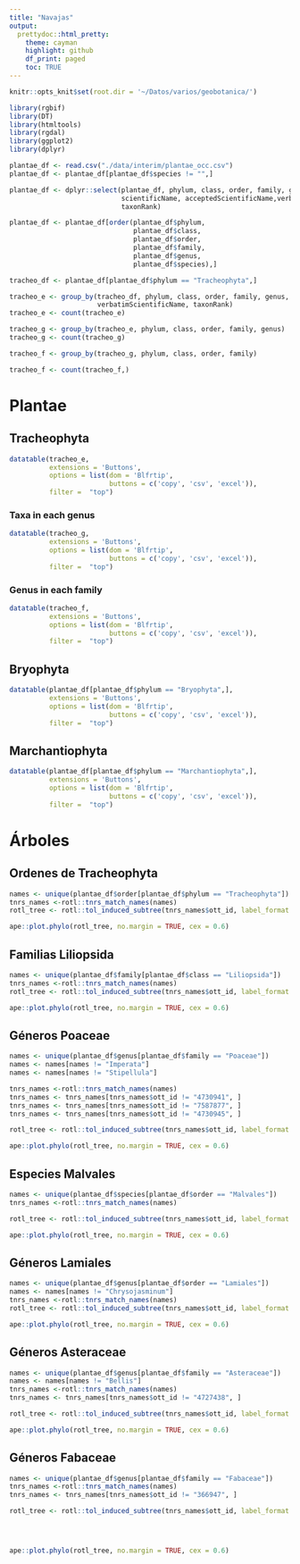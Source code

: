 ```yaml
---
title: "Navajas"
output:
  prettydoc::html_pretty:
    theme: cayman
    highlight: github
    df_print: paged
    toc: TRUE
---
```


```r
knitr::opts_knit$set(root.dir = '~/Datos/varios/geobotanica/')
```

```r
library(rgbif)
library(DT)
library(htmltools)
library(rgdal)
library(ggplot2)
library(dplyr)
```


```r
plantae_df <- read.csv("./data/interim/plantae_occ.csv")
plantae_df <- plantae_df[plantae_df$species != "",]

plantae_df <- dplyr::select(plantae_df, phylum, class, order, family, genus, species,
                            scientificName, acceptedScientificName,verbatimScientificName,
                            taxonRank)

plantae_df <- plantae_df[order(plantae_df$phylum,
                               plantae_df$class,
                               plantae_df$order,
                               plantae_df$family,
                               plantae_df$genus,
                               plantae_df$species),]

tracheo_df <- plantae_df[plantae_df$phylum == "Tracheophyta",]
```


```r
tracheo_e <- group_by(tracheo_df, phylum, class, order, family, genus, species, acceptedScientificName,
                      verbatimScientificName, taxonRank)
tracheo_e <- count(tracheo_e)

tracheo_g <- group_by(tracheo_e, phylum, class, order, family, genus)
tracheo_g <- count(tracheo_g)

tracheo_f <- group_by(tracheo_g, phylum, class, order, family)

tracheo_f <- count(tracheo_f,)

```

# Plantae

## Tracheophyta
  
```r
datatable(tracheo_e, 
          extensions = 'Buttons',
          options = list(dom = 'Blfrtip',
                         buttons = c('copy', 'csv', 'excel')), 
          filter =  "top")

```

### Taxa in each genus
```r
datatable(tracheo_g, 
          extensions = 'Buttons',
          options = list(dom = 'Blfrtip',
                         buttons = c('copy', 'csv', 'excel')), 
          filter =  "top")

```

### Genus in each family

```r
datatable(tracheo_f, 
          extensions = 'Buttons',
          options = list(dom = 'Blfrtip',
                         buttons = c('copy', 'csv', 'excel')), 
          filter =  "top")

```
 
## Bryophyta

```r
datatable(plantae_df[plantae_df$phylum == "Bryophyta",], 
          extensions = 'Buttons',
          options = list(dom = 'Blfrtip',
                         buttons = c('copy', 'csv', 'excel')), 
          filter =  "top")

```

\newpage

## Marchantiophyta

```r
datatable(plantae_df[plantae_df$phylum == "Marchantiophyta",], 
          extensions = 'Buttons',
          options = list(dom = 'Blfrtip',
                         buttons = c('copy', 'csv', 'excel')), 
          filter =  "top")

```

# Árboles

## Ordenes de Tracheophyta

```r
names <- unique(plantae_df$order[plantae_df$phylum == "Tracheophyta"])
tnrs_names <-rotl::tnrs_match_names(names)
rotl_tree <- rotl::tol_induced_subtree(tnrs_names$ott_id, label_format = "name")

ape::plot.phylo(rotl_tree, no.margin = TRUE, cex = 0.6)

```

## Familias Liliopsida

```r
names <- unique(plantae_df$family[plantae_df$class == "Liliopsida"])
tnrs_names <-rotl::tnrs_match_names(names)
rotl_tree <- rotl::tol_induced_subtree(tnrs_names$ott_id, label_format = "name")

ape::plot.phylo(rotl_tree, no.margin = TRUE, cex = 0.6)
```

## Géneros Poaceae

```r
names <- unique(plantae_df$genus[plantae_df$family == "Poaceae"])
names <- names[names != "Imperata"]
names <- names[names != "Stipellula"]

tnrs_names <-rotl::tnrs_match_names(names)
tnrs_names <- tnrs_names[tnrs_names$ott_id != "4730941", ]
tnrs_names <- tnrs_names[tnrs_names$ott_id != "7587877", ]
tnrs_names <- tnrs_names[tnrs_names$ott_id != "4730945", ]

rotl_tree <- rotl::tol_induced_subtree(tnrs_names$ott_id, label_format = "name")

ape::plot.phylo(rotl_tree, no.margin = TRUE, cex = 0.6)
```

## Especies Malvales

```r
names <- unique(plantae_df$species[plantae_df$order == "Malvales"])
tnrs_names <-rotl::tnrs_match_names(names)

rotl_tree <- rotl::tol_induced_subtree(tnrs_names$ott_id, label_format = "name")

ape::plot.phylo(rotl_tree, no.margin = TRUE, cex = 0.6)
```

## Géneros Lamiales 

```r
names <- unique(plantae_df$genus[plantae_df$order == "Lamiales"])
names <- names[names != "Chrysojasminum"]
tnrs_names <-rotl::tnrs_match_names(names)
rotl_tree <- rotl::tol_induced_subtree(tnrs_names$ott_id, label_format = "name")

ape::plot.phylo(rotl_tree, no.margin = TRUE, cex = 0.6)
```

## Géneros Asteraceae

```r
names <- unique(plantae_df$genus[plantae_df$family == "Asteraceae"])
names <- names[names != "Bellis"]
tnrs_names <-rotl::tnrs_match_names(names)
tnrs_names <- tnrs_names[tnrs_names$ott_id != "4727438", ]

rotl_tree <- rotl::tol_induced_subtree(tnrs_names$ott_id, label_format = "name")

ape::plot.phylo(rotl_tree, no.margin = TRUE, cex = 0.6)
```

## Géneros Fabaceae

```r
names <- unique(plantae_df$genus[plantae_df$family == "Fabaceae"])
tnrs_names <-rotl::tnrs_match_names(names)
tnrs_names <- tnrs_names[tnrs_names$ott_id != "366947", ]

rotl_tree <- rotl::tol_induced_subtree(tnrs_names$ott_id, label_format = "name")




ape::plot.phylo(rotl_tree, no.margin = TRUE, cex = 0.6)
```